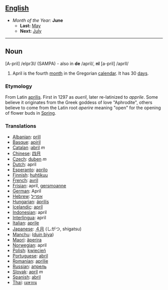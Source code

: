 == [[English]] ==
*''Month of the Year:'' '''June'''
**'''Last:''' [[May]]
**'''Next:''' [[July]]
----

==Noun==

[A-pril] /eIpr3l/ (SAMPA) - also in '''de''' /april/, '''nl''' [a-pril] /aprIl/

#April is the fourth [[month]] in the Gregorian [[calendar]]. It has 30 [[day]]s.

===Etymology===
From Latin [[aprilis]]. First in 1297 as ''aueril'', later re-latinized to ''apprile''. Some believe it originates from the Greek goddess of love "Aphrodite", others believe to come from the Latin root ''aperire'' meaning "open" for the opening of flower buds in [[Spring]]. 

===Translations===
*[[Albanian]]: [[prill]]
*[[Basque]]: [[apiril]]
*[[Catalan]] :[[abril]] ''m''
*[[Chinese]]: [[四月]]
*[[Czech]]: [[duben]] ''m''
*[[Dutch]]: april
*[[Esperanto]]: [[aprilo]]
*[[Finnish]]: [[huhtikuu]]
*[[French]]: [[avril]]
*[[Frisian]]: april, [[gersmoanne]]
*[[German]]: April
*[[Hebrew]]: [[אפריל]]
*[[Hungarian]]: [[április]]
*[[Icelandic]]: [[apríl]]
*[[Indonesian]]: april
*[[Interlingua]]: april
*[[Italian]]: [[aprile]]
*[[Japanese]]: [[４月]] (しがつ, shigatsu)
*[[Manchu]]: ([[duin biya]])
*[[Maori]]: [[äperira]]
*[[Norwegian]]: april
*[[Polish]]: [[kwiecień]]
*[[Portuguese]]: [[abril]]
*[[Romanian]]: [[aprilie]]
*[[Russian]]: [[апрель]]
*[[Slovak]]: [[apríl]] ''m''
*[[Spanish]]: [[abril]]
*[[Thai]]: [[เมษายน]]